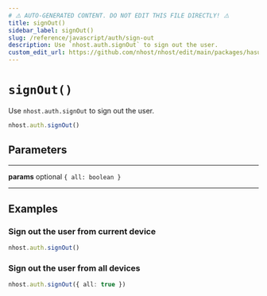 ```yaml
---
# ⚠️ AUTO-GENERATED CONTENT. DO NOT EDIT THIS FILE DIRECTLY! ⚠️
title: signOut()
sidebar_label: signOut()
slug: /reference/javascript/auth/sign-out
description: Use `nhost.auth.signOut` to sign out the user.
custom_edit_url: https://github.com/nhost/nhost/edit/main/packages/hasura-auth-js/src/hasura-auth-client.ts#L243
---
```


# `signOut()`

Use `nhost.auth.signOut` to sign out the user.

```ts
nhost.auth.signOut()
```

## Parameters

---

**<span className="parameter-name">params</span>** <span className="optional-status">optional</span> `{ all: boolean }`

---

## Examples

### Sign out the user from current device

```ts
nhost.auth.signOut()
```

### Sign out the user from all devices

```ts
nhost.auth.signOut({ all: true })
```
